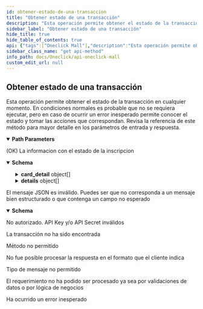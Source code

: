 ```yaml
---
id: obtener-estado-de-una-transaccion
title: "Obtener estado de una transacción"
description: "Esta operación permite obtener el estado de la transacción en cualquier momento. En condiciones normales es probable que no se requiera ejecutar, pero en caso de ocurrir un error inesperado permite conocer el estado y tomar las acciones que correspondan. Revisa la referencia de este método para mayor detalle en los parámetros de entrada y respuesta."
sidebar_label: "Obtener estado de una transacción"
hide_title: true
hide_table_of_contents: true
api: {"tags":["Oneclick Mall"],"description":"Esta operación permite obtener el estado de la transacción en cualquier momento. En condiciones normales es probable que no se requiera ejecutar, pero en caso de ocurrir un error inesperado permite conocer el estado y tomar las acciones que correspondan. Revisa la referencia de este método para mayor detalle en los parámetros de entrada y respuesta.","parameters":[{"name":"buyOrder","in":"path","required":true,"description":"Orden de compra de la transacción a consultar (se envía en la URL, no en el body).","schema":{"type":"string","example":415034240}}],"responses":{"200":{"description":"(OK) La informacion con el estado de la inscripcion","content":{"application/json":{"schema":{"type":"object","properties":{"buy_order":{"type":"string","description":"Orden de compra generada por el comercio padre."},"card_detail":{"type":"array","description":"Objeto que contiene información de la tarjeta utilizado por el tarjetahabiente.","items":{"type":"object","properties":{"card_detail.card_number":{"type":"string","description":"Los últimos 4 dígitos de la tarjeta usada en la transacción."}}}},"accounting_date":{"type":"string","description":"Fecha contable de la autorización del pago."},"transaction_date":{"type":"string","description":"Fecha completa (timestamp) de la autorización del pago. Largo: 24, formato: ISO 8601 (Ej: yyyy-mm-ddTHH:mm:ss.xxxZ)"},"details":{"type":"array","description":"Lista con el resultado de cada transacción de las tiendas hijas.","items":{"type":"object","properties":{"amount":{"type":"number","description":"Monto de la sub-transacción de pago","format":"float"},"status":{"type":"string","description":"Estado de la transacción (INITIALIZED, AUTHORIZED, REVERSED, FAILED, NULLIFIED, PARTIALLY_NULLIFIED, CAPTURED)."},"authorization_code":{"type":"string","description":"Código de autorización de la sub-transacción de pago."},"payment_type_code":{"type":"string","description":"Tipo de pago de la transacción. <br>VD = Venta Débito. <br>VN = Venta Normal. <br>VC = Venta en cuotas. <br>SI = 3 cuotas sin interés. <br>S2 = 2 cuotas sin interés. <br>NC = N Cuotas sin interés <br>VP = Venta Prepago."},"response_code":{"type":"number","description":"Código de retorno del proceso de pago, donde 0 (cero) es aprobado. Valores posibles 0 = Transacción aprobada Puedes revisar los códigos de respuesta de rechazo en el siguiente link Algunos códigos específicos para Oneclick son -96 tbk_user no existente -97 Límites Oneclick, máximo monto diario de pago excedido. -98 Límites Oneclick, máximo monto de pago excedido -99 Límites Oneclick, máxima cantidad de pagos diarios excedido."},"installments_number":{"type":"number","description":"Cantidad de cuotas de la sub-transacción de pago."},"commerce_code":{"type":"string","description":"Código de comercio del comercio hijo (tienda).."},"buy_order":{"type":"string","description":"Orden de compra generada por el comercio hijo para la sub-transacción de pago."}}}},"status":{"type":"string","description":"Estado de la transacción (INITIALIZED, AUTHORIZED, REVERSED, FAILED, NULLIFIED, PARTIALLY_NULLIFIED, CAPTURED). Largo máximo 64"},"balance":{"type":"integer","description":"Monto restante de la sub-transacción de pago original monto inicial – monto anulado. Largo máximo 17"}},"example":{"buy_order":"415034240","card_detail":{"card_number":"6623"},"accounting_date":"0321","transaction_date":"2019-03-21T15:43:48.523Z","details":[{"amount":500,"status":"AUTHORIZED","authorization_code":"1213","payment_type_code":"VN","response_code":0,"installments_number":0,"commerce_code":"597055555542","buy_order":"505479072"}]}}}}},"400":{"description":"El mensaje JSON es inválido. Puedes ser que no corresponda a un mensaje bien estructurado o que contenga un campo no esperado","content":{"application/json":{"schema":{"type":"object","properties":{"error_message":{"type":"string","example":"token is required"}}}}}},"401":{"description":"No autorizado. API Key y/o API Secret inválidos"},"404":{"description":"La transacción no ha sido encontrada"},"405":{"description":"Método no permitido"},"406":{"description":"No fue posible procesar la respuesta en el formato que el cliente indica"},"415":{"description":"Tipo de mensaje no permitido"},"422":{"description":"El requerimiento no ha podido ser procesado ya sea por validaciones de datos o por lógica de negocios"},"500":{"description":"Ha ocurrido un error inesperado"}},"method":"get","path":"/rswebpaytransaction/api/oneclick/v1.2/transactions/{buyOrder}","servers":[{"url":"https://webpay3gint.transbank.cl"}],"security":[{"tbkApiKeyId":[],"tbkApiKeySecret":[]}],"securitySchemes":{"tbkApiKeyId":{"type":"apiKey","name":"Tbk-Api-Key-Id","in":"header","description":"Código de comercio"},"tbkApiKeySecret":{"type":"apiKey","name":"Tbk-Api-Key-Secret","in":"header","description":"LLave secreta"}},"info":{"title":"API Oneclick Mall","description":"La modalidad de pago Oneclick permite al tarjetahabiente realizar pagos en el comercio sin la necesidad de ingresar cada vez información de la tarjeta de crédito al momento de realizar la compra. El modelo de pago contempla un proceso previo de inscripción o enrolamiento del tarjetahabiente, a través del comercio, que desee utilizar el servicio. Este tipo de pago facilita la venta, disminuye el tiempo de la transacción y reduce los riesgos de ingreso erróneo de los datos del medio de pago.\nEl proceso de integración con Oneclick consiste en desarrollar por parte del comercio las llamadas a los servicios web dispuestos por Transbank para la inscripción de los tarjetahabientes, así como para la realización de los pagos.","termsOfService":"https://www.transbankdevelopers.cl/termino-y-condiciones","version":"1.0.0"},"postman":{"name":"Obtener estado de una transacción","description":{"content":"Esta operación permite obtener el estado de la transacción en cualquier momento. En condiciones normales es probable que no se requiera ejecutar, pero en caso de ocurrir un error inesperado permite conocer el estado y tomar las acciones que correspondan. Revisa la referencia de este método para mayor detalle en los parámetros de entrada y respuesta.","type":"text/plain"},"url":{"path":["rswebpaytransaction","api","oneclick","v1.2","transactions",":buyOrder"],"host":["{{baseUrl}}"],"query":[],"variable":[{"disabled":false,"description":{"content":"(Required) Orden de compra de la transacción a consultar (se envía en la URL, no en el body).","type":"text/plain"},"type":"any","value":"","key":"buyOrder"}]},"header":[{"key":"Accept","value":"application/json"}],"method":"GET"}}
sidebar_class_name: "get api-method"
info_path: docs/Oneclick/api-oneclick-mall
custom_edit_url: null
---
```



## Obtener estado de una transacción



Esta operación permite obtener el estado de la transacción en cualquier momento. En condiciones normales es probable que no se requiera ejecutar, pero en caso de ocurrir un error inesperado permite conocer el estado y tomar las acciones que correspondan. Revisa la referencia de este método para mayor detalle en los parámetros de entrada y respuesta.

<details style={{"marginBottom":"1rem"}} data-collapsed={false} open={true}><summary style={{}}><strong>Path Parameters</strong></summary><div><ul><ParamsItem className={"paramsItem"} param={{"name":"buyOrder","in":"path","required":true,"description":"Orden de compra de la transacción a consultar (se envía en la URL, no en el body).","schema":{"type":"string","example":415034240}}}></ParamsItem></ul></div></details><div><ApiTabs><TabItem label={"200"} value={"200"}><div>

(OK) La informacion con el estado de la inscripcion

</div><div><MimeTabs schemaType={"response"}><TabItem label={"application/json"} value={"application/json"}><SchemaTabs><TabItem label={"Schema"} value={"Schema"}><details style={{}} data-collapsed={false} open={true}><summary style={{"textAlign":"left"}}><strong>Schema</strong></summary><div style={{"textAlign":"left","marginLeft":"1rem"}}></div><ul style={{"marginLeft":"1rem"}}><SchemaItem collapsible={false} name={"buy_order"} required={false} deprecated={undefined} schemaDescription={"Orden de compra generada por el comercio padre."} schemaName={"string"} qualifierMessage={undefined} defaultValue={undefined}></SchemaItem><SchemaItem collapsible={true} className={"schemaItem"}><details style={{}}><summary style={{}}><strong>card_detail</strong><span style={{"opacity":"0.6"}}> object[]</span></summary><div style={{"marginLeft":"1rem"}}><div style={{"marginTop":".5rem","marginBottom":".5rem"}}>

Objeto que contiene información de la tarjeta utilizado por el tarjetahabiente.

</div><SchemaItem collapsible={false} name={"card_detail.card_number"} required={false} deprecated={undefined} schemaDescription={"Los últimos 4 dígitos de la tarjeta usada en la transacción."} schemaName={"string"} qualifierMessage={undefined} defaultValue={undefined}></SchemaItem></div></details></SchemaItem><SchemaItem collapsible={false} name={"accounting_date"} required={false} deprecated={undefined} schemaDescription={"Fecha contable de la autorización del pago."} schemaName={"string"} qualifierMessage={undefined} defaultValue={undefined}></SchemaItem><SchemaItem collapsible={false} name={"transaction_date"} required={false} deprecated={undefined} schemaDescription={"Fecha completa (timestamp) de la autorización del pago. Largo: 24, formato: ISO 8601 (Ej: yyyy-mm-ddTHH:mm:ss.xxxZ)"} schemaName={"string"} qualifierMessage={undefined} defaultValue={undefined}></SchemaItem><SchemaItem collapsible={true} className={"schemaItem"}><details style={{}}><summary style={{}}><strong>details</strong><span style={{"opacity":"0.6"}}> object[]</span></summary><div style={{"marginLeft":"1rem"}}><div style={{"marginTop":".5rem","marginBottom":".5rem"}}>

Lista con el resultado de cada transacción de las tiendas hijas.

</div><SchemaItem collapsible={false} name={"amount"} required={false} deprecated={undefined} schemaDescription={"Monto de la sub-transacción de pago"} schemaName={"float"} qualifierMessage={undefined} defaultValue={undefined}></SchemaItem><SchemaItem collapsible={false} name={"status"} required={false} deprecated={undefined} schemaDescription={"Estado de la transacción (INITIALIZED, AUTHORIZED, REVERSED, FAILED, NULLIFIED, PARTIALLY_NULLIFIED, CAPTURED)."} schemaName={"string"} qualifierMessage={undefined} defaultValue={undefined}></SchemaItem><SchemaItem collapsible={false} name={"authorization_code"} required={false} deprecated={undefined} schemaDescription={"Código de autorización de la sub-transacción de pago."} schemaName={"string"} qualifierMessage={undefined} defaultValue={undefined}></SchemaItem><SchemaItem collapsible={false} name={"payment_type_code"} required={false} deprecated={undefined} schemaDescription={"Tipo de pago de la transacción. <br>VD = Venta Débito. <br>VN = Venta Normal. <br>VC = Venta en cuotas. <br>SI = 3 cuotas sin interés. <br>S2 = 2 cuotas sin interés. <br>NC = N Cuotas sin interés <br>VP = Venta Prepago."} schemaName={"string"} qualifierMessage={undefined} defaultValue={undefined}></SchemaItem><SchemaItem collapsible={false} name={"response_code"} required={false} deprecated={undefined} schemaDescription={"Código de retorno del proceso de pago, donde 0 (cero) es aprobado. Valores posibles 0 = Transacción aprobada Puedes revisar los códigos de respuesta de rechazo en el siguiente link Algunos códigos específicos para Oneclick son -96 tbk_user no existente -97 Límites Oneclick, máximo monto diario de pago excedido. -98 Límites Oneclick, máximo monto de pago excedido -99 Límites Oneclick, máxima cantidad de pagos diarios excedido."} schemaName={"number"} qualifierMessage={undefined} defaultValue={undefined}></SchemaItem><SchemaItem collapsible={false} name={"installments_number"} required={false} deprecated={undefined} schemaDescription={"Cantidad de cuotas de la sub-transacción de pago."} schemaName={"number"} qualifierMessage={undefined} defaultValue={undefined}></SchemaItem><SchemaItem collapsible={false} name={"commerce_code"} required={false} deprecated={undefined} schemaDescription={"Código de comercio del comercio hijo (tienda).."} schemaName={"string"} qualifierMessage={undefined} defaultValue={undefined}></SchemaItem><SchemaItem collapsible={false} name={"buy_order"} required={false} deprecated={undefined} schemaDescription={"Orden de compra generada por el comercio hijo para la sub-transacción de pago."} schemaName={"string"} qualifierMessage={undefined} defaultValue={undefined}></SchemaItem></div></details></SchemaItem><SchemaItem collapsible={false} name={"status"} required={false} deprecated={undefined} schemaDescription={"Estado de la transacción (INITIALIZED, AUTHORIZED, REVERSED, FAILED, NULLIFIED, PARTIALLY_NULLIFIED, CAPTURED). Largo máximo 64"} schemaName={"string"} qualifierMessage={undefined} defaultValue={undefined}></SchemaItem><SchemaItem collapsible={false} name={"balance"} required={false} deprecated={undefined} schemaDescription={"Monto restante de la sub-transacción de pago original monto inicial – monto anulado. Largo máximo 17"} schemaName={"integer"} qualifierMessage={undefined} defaultValue={undefined}></SchemaItem></ul></details></TabItem><TabItem label={"Example (from schema)"} value={"Example (from schema)"}><ResponseSamples responseExample={"{\n  \"buy_order\": \"415034240\",\n  \"card_detail\": {\n    \"card_number\": \"6623\"\n  },\n  \"accounting_date\": \"0321\",\n  \"transaction_date\": \"2019-03-21T15:43:48.523Z\",\n  \"details\": [\n    {\n      \"amount\": 500,\n      \"status\": \"AUTHORIZED\",\n      \"authorization_code\": \"1213\",\n      \"payment_type_code\": \"VN\",\n      \"response_code\": 0,\n      \"installments_number\": 0,\n      \"commerce_code\": \"597055555542\",\n      \"buy_order\": \"505479072\"\n    }\n  ]\n}"} language={"json"}></ResponseSamples></TabItem></SchemaTabs></TabItem></MimeTabs></div></TabItem><TabItem label={"400"} value={"400"}><div>

El mensaje JSON es inválido. Puedes ser que no corresponda a un mensaje bien estructurado o que contenga un campo no esperado

</div><div><MimeTabs schemaType={"response"}><TabItem label={"application/json"} value={"application/json"}><SchemaTabs><TabItem label={"Schema"} value={"Schema"}><details style={{}} data-collapsed={false} open={true}><summary style={{"textAlign":"left"}}><strong>Schema</strong></summary><div style={{"textAlign":"left","marginLeft":"1rem"}}></div><ul style={{"marginLeft":"1rem"}}><SchemaItem collapsible={false} name={"error_message"} required={false} deprecated={undefined} schemaDescription={undefined} schemaName={"string"} qualifierMessage={undefined} defaultValue={undefined}></SchemaItem></ul></details></TabItem><TabItem label={"Example (from schema)"} value={"Example (from schema)"}><ResponseSamples responseExample={"{\n  \"error_message\": \"token is required\"\n}"} language={"json"}></ResponseSamples></TabItem></SchemaTabs></TabItem></MimeTabs></div></TabItem><TabItem label={"401"} value={"401"}><div>

No autorizado. API Key y/o API Secret inválidos

</div><div></div></TabItem><TabItem label={"404"} value={"404"}><div>

La transacción no ha sido encontrada

</div><div></div></TabItem><TabItem label={"405"} value={"405"}><div>

Método no permitido

</div><div></div></TabItem><TabItem label={"406"} value={"406"}><div>

No fue posible procesar la respuesta en el formato que el cliente indica

</div><div></div></TabItem><TabItem label={"415"} value={"415"}><div>

Tipo de mensaje no permitido

</div><div></div></TabItem><TabItem label={"422"} value={"422"}><div>

El requerimiento no ha podido ser procesado ya sea por validaciones de datos o por lógica de negocios

</div><div></div></TabItem><TabItem label={"500"} value={"500"}><div>

Ha ocurrido un error inesperado

</div><div></div></TabItem></ApiTabs></div>
      